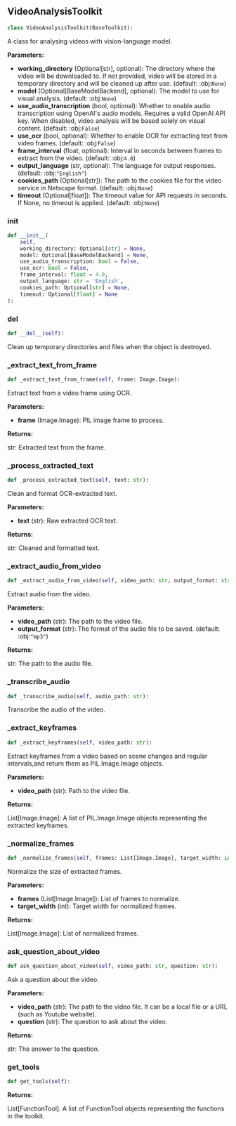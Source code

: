 <a id="camel.toolkits.video_analysis_toolkit"></a>

<a id="camel.toolkits.video_analysis_toolkit.VideoAnalysisToolkit"></a>

## VideoAnalysisToolkit

```python
class VideoAnalysisToolkit(BaseToolkit):
```

A class for analysing videos with vision-language model.

**Parameters:**

- **working_directory** (Optional[str], optional): The directory where the video will be downloaded to. If not provided, video will be stored in a temporary directory and will be cleaned up after use. (default: :obj:`None`)
- **model** (Optional[BaseModelBackend], optional): The model to use for visual analysis. (default: :obj:`None`)
- **use_audio_transcription** (bool, optional): Whether to enable audio transcription using OpenAI's audio models. Requires a valid OpenAI API key. When disabled, video analysis will be based solely on visual content. (default: :obj:`False`)
- **use_ocr** (bool, optional): Whether to enable OCR for extracting text from video frames. (default: :obj:`False`)
- **frame_interval** (float, optional): Interval in seconds between frames to extract from the video. (default: :obj:`4.0`)
- **output_language** (str, optional): The language for output responses. (default: :obj:`"English"`)
- **cookies_path** (Optional[str]): The path to the cookies file for the video service in Netscape format. (default: :obj:`None`)
- **timeout** (Optional[float]): The timeout value for API requests in seconds. If None, no timeout is applied. (default: :obj:`None`)

<a id="camel.toolkits.video_analysis_toolkit.VideoAnalysisToolkit.__init__"></a>

### __init__

```python
def __init__(
    self,
    working_directory: Optional[str] = None,
    model: Optional[BaseModelBackend] = None,
    use_audio_transcription: bool = False,
    use_ocr: bool = False,
    frame_interval: float = 4.0,
    output_language: str = 'English',
    cookies_path: Optional[str] = None,
    timeout: Optional[float] = None
):
```

<a id="camel.toolkits.video_analysis_toolkit.VideoAnalysisToolkit.__del__"></a>

### __del__

```python
def __del__(self):
```

Clean up temporary directories and files when the object is
destroyed.

<a id="camel.toolkits.video_analysis_toolkit.VideoAnalysisToolkit._extract_text_from_frame"></a>

### _extract_text_from_frame

```python
def _extract_text_from_frame(self, frame: Image.Image):
```

Extract text from a video frame using OCR.

**Parameters:**

- **frame** (Image.Image): PIL image frame to process.

**Returns:**

  str: Extracted text from the frame.

<a id="camel.toolkits.video_analysis_toolkit.VideoAnalysisToolkit._process_extracted_text"></a>

### _process_extracted_text

```python
def _process_extracted_text(self, text: str):
```

Clean and format OCR-extracted text.

**Parameters:**

- **text** (str): Raw extracted OCR text.

**Returns:**

  str: Cleaned and formatted text.

<a id="camel.toolkits.video_analysis_toolkit.VideoAnalysisToolkit._extract_audio_from_video"></a>

### _extract_audio_from_video

```python
def _extract_audio_from_video(self, video_path: str, output_format: str = 'mp3'):
```

Extract audio from the video.

**Parameters:**

- **video_path** (str): The path to the video file.
- **output_format** (str): The format of the audio file to be saved. (default: :obj:`"mp3"`)

**Returns:**

  str: The path to the audio file.

<a id="camel.toolkits.video_analysis_toolkit.VideoAnalysisToolkit._transcribe_audio"></a>

### _transcribe_audio

```python
def _transcribe_audio(self, audio_path: str):
```

Transcribe the audio of the video.

<a id="camel.toolkits.video_analysis_toolkit.VideoAnalysisToolkit._extract_keyframes"></a>

### _extract_keyframes

```python
def _extract_keyframes(self, video_path: str):
```

Extract keyframes from a video based on scene changes and
regular intervals,and return them as PIL.Image.Image objects.

**Parameters:**

- **video_path** (str): Path to the video file.

**Returns:**

  List[Image.Image]: A list of PIL.Image.Image objects representing
the extracted keyframes.

<a id="camel.toolkits.video_analysis_toolkit.VideoAnalysisToolkit._normalize_frames"></a>

### _normalize_frames

```python
def _normalize_frames(self, frames: List[Image.Image], target_width: int = 512):
```

Normalize the size of extracted frames.

**Parameters:**

- **frames** (List[Image.Image]): List of frames to normalize.
- **target_width** (int): Target width for normalized frames.

**Returns:**

  List[Image.Image]: List of normalized frames.

<a id="camel.toolkits.video_analysis_toolkit.VideoAnalysisToolkit.ask_question_about_video"></a>

### ask_question_about_video

```python
def ask_question_about_video(self, video_path: str, question: str):
```

Ask a question about the video.

**Parameters:**

- **video_path** (str): The path to the video file. It can be a local file or a URL (such as Youtube website).
- **question** (str): The question to ask about the video.

**Returns:**

  str: The answer to the question.

<a id="camel.toolkits.video_analysis_toolkit.VideoAnalysisToolkit.get_tools"></a>

### get_tools

```python
def get_tools(self):
```

**Returns:**

  List[FunctionTool]: A list of FunctionTool objects representing
the functions in the toolkit.
